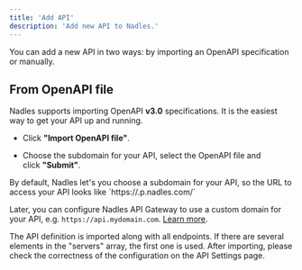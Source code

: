 ```yaml
---
title: 'Add API'
description: 'Add new API to Nadles.'
---
```


You can add a new API in two ways: by importing an OpenAPI specification or manually.

## From OpenAPI file

Nadles supports importing OpenAPI **v3.0** specifications. It is the easiest way to get your API up and running.

* Click **"Import OpenAPI file"**.

* Choose the subdomain for your API, select the OpenAPI file and click **"Submit"**.

<Info>
  By default, Nadles let's you choose a subdomain for your API, so the URL to access your API looks like `https://<subdomain>.p.nadles.com/`

  Later, you can configure Nadles API Gateway to use a custom domain for your API, e.g. `https://api.mydomain.com`. [Learn more](https://docs.nadles.com/api-management/custom-domains/).
</Info>

The API definition is imported along with all endpoints. If there are several elements in the "servers" array, the first one is used. After importing, please check the correctness of the configuration on the API Settings page.
